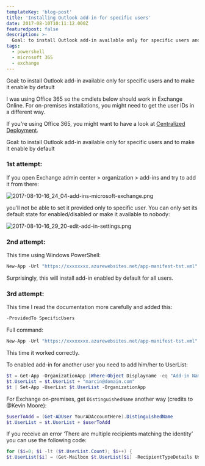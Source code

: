 ```yaml
---
templateKey: 'blog-post'
title: 'Installing Outlook add-in for specific users'
date: 2017-08-10T10:11:12.000Z
featuredpost: false
description: >-
  Goal: to install Outlook add-in available only for specific users and to make it enable by default
tags:
  - powershell
  - microsoft 365
  - exchange
---
```


Goal: to install Outlook add-in available only for specific users and to make it enable by default

<Note>

I was using Office 365 so the cmdlets below should work in Exchange Online. For on-premises installations, you might need to get the user IDs in a different way.

If you're using Office 365, you might want to have a look at [Centralized Deployment](https://docs.microsoft.com/en-us/office/dev/add-ins/publish/centralized-deployment).

</Note>

Goal: to install Outlook add-in available only for specific users and to make it enable by default

### 1st attempt:

If you open Exchange admin center > organization > add-ins and try to add it from there:

![2017-08-10-16_24_04-add-ins-microsoft-exchange.png](../../img/posts/2017-08-10-16_24_04-add-ins-microsoft-exchange.png)

you’ll not be able to set it provided only to specific user. You can only set its default state for enabled/disabled or make it available to nobody:

![2017-08-10-16_29_20-edit-add-in-settings.png](../../img/posts/2017-08-10-16_29_20-edit-add-in-settings.png)

### 2nd attempt:

This time using Windows PowerShell:

```powershell
New-App -Url "https://xxxxxxxx.azurewebsites.net/app-manifest-tst.xml" -OrganizationApp -UserList robert@domain.com,peter@domain.com -DefaultStateForUser Enabled
```

Surprisingly, this will install add-in enabled by default for all users.

### 3rd attempt:

This time I read the documentation more carefully and added this:

```powershell
-ProvidedTo SpecificUsers
```

Full command:

```powershell
New-App -Url "https://xxxxxxxx.azurewebsites.net/app-manifest-tst.xml" -OrganizationApp -UserList robert@domain.com,piotr@domain.com -DefaultStateForUser Enabled -ProvidedTo SpecificUsers
```

This time it worked correctly.

To enabled add-in for another user you need to add him/her to UserList:

```powershell
$t = Get-App -OrganizationApp |Where-Object Displayname -eq "Add-in Name"
$t.UserList = $t.UserList + "marcin@domain.com"
$t | Set-App -UserList $t.UserList -OrganizationApp
```

For Exchange on-premises, get `DistinguishedName` another way (credits to @Kevin Moore):

```powershell
$userToAdd = (Get-ADUser YourADAccountHere).DistinguishedName
$t.UserList = $t.UserList + $userToAdd
```

If you receive an error ‘There are multiple recipients matching the identity’ you can use the following code:

```powershell
for ($i=0; $i -lt ($t.UserList.Count); $i++) {
$t.UserList[$i] = (Get-Mailbox $t.UserList[$i] -RecipientTypeDetails UserMailbox).userprincipalname
```